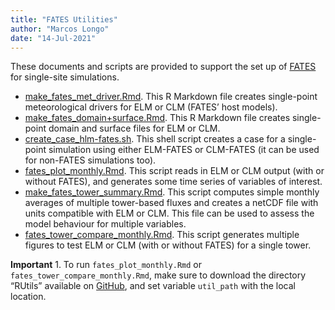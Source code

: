 ```yaml
---
title: "FATES Utilities"
author: "Marcos Longo"
date: "14-Jul-2021"
---
```


These documents and scripts are provided to support the set up of 
[FATES](https://github.com/NGEET/fates) for single-site simulations.

* [make_fates_met_driver.Rmd](make_fates_met_driver.html).  This R Markdown file creates single-point meteorological drivers for ELM or CLM (FATES' host models).
* [make_fates_domain+surface.Rmd](make_fates_domain+surface.html).  This R Markdown file creates single-point domain and surface files for ELM or CLM.
* [create_case_hlm-fates.sh](create_case_hlm-fates.html).  This shell script creates a case for a single-point simulation using either ELM-FATES or CLM-FATES (it can be used for non-FATES simulations too).
* [fates_plot_monthly.Rmd](fates_plot_monthly.html).  This script reads in ELM or CLM output (with or without FATES), and generates some time series of variables of interest.
* [make_fates_tower_summary.Rmd](make_fates_tower_summary.html).  This script computes simple monthly averages of multiple tower-based fluxes and creates a netCDF file with units compatible with ELM or CLM.  This file can be used to assess the model behaviour for multiple variables.
* [fates_tower_compare_monthly.Rmd](fates_tower_compare_monthly.html).  This script generates multiple figures to test ELM or CLM (with or without FATES) for a single tower.


**Important**
1. To run `fates_plot_monthly.Rmd` or `fates_tower_compare_monthly.Rmd`, make sure to download the directory "RUtils" available on [GitHub](https://github.com/mpaiao/FATES_Utils), and set variable `util_path` with the local location.